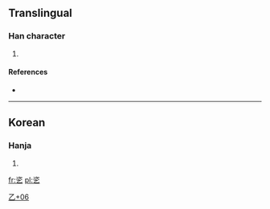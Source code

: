 ==Translingual==

===Han character===
{{Han char|rn=5|rad=乙|as=06|sn=7|four=|canj=戈人弓 (ION)}}

# {{defn|Han|sort=乙06}}

====References====
* {{Han ref|kx=0084.161|dj=0171.211|hdz=10053.171|uh=4E72|ud=20082}}

----

==Korean==

===Hanja===
{{ko-hanja|hangeul=[[잘]]|rv=jal|mr=chal}}

# {{defn|Korean|sort=乙06}}

[[Category:Korean-only CJKV Characters|乙+06]]

[[fr:乲]]
[[pl:乲]]